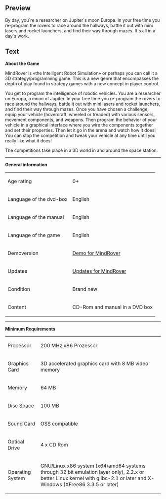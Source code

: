 ==Preview==
<p>By day, you`re a researcher on Jupiter`s moon Europa. In your free time you re-program the rovers to race around the hallways, battle it out with mini lasers and rocket launchers, and find their way through mazes. It`s all in a day`s work.</p>

==Text==
<p><strong>About the Game</strong></p>
<p>MindRover is &laquo;the Intelligent Robot Simulation&raquo; or perhaps you can call it a 3D strategy/programming game. This is a new genre that encompasses the depth of play found in strategy games with a new concept in player control.</p>
<p>You get to program the intelligence of robotic vehicles. You are a researcher on Europa, a moon of Jupiter. In your free time you re-program the rovers to race around the hallways, battle it out with mini lasers and rocket launchers, and find their way through mazes. Once you have chosen a challenge, equip your vehicle (hovercraft, wheeled or treaded) with various sensors, movement components, and weapons. Then program the behavior of your vehicle in a graphical interface where you wire the components together and set their properties. Then let it go in the arena and watch how it does! You can stop the competition and tweak your vehicle at any time until you really like what it does!</p>
<p>The competitions take place in a 3D world in and around the space station.</p>
<hr />
<p><strong>General information</strong></p>
<table border="0">
<tbody>
<tr>
<td>Age rating<br /></td>
<td>0+</td>
</tr>
<tr>
<td>Language of the dvd-box</td>
<td>English</td>
</tr>
<tr>
<td>Language of the manual</td>
<td>English<br /></td>
</tr>
<tr>
<td>Language of the game</td>
<td>English</td>
</tr>
<tr>
<td>Demoversion</td>
<td><a href="http://demos.fun4tux.ch/mindrover/">Demo for MindRover</a></td>
</tr>
<tr>
<td>Updates</td>
<td><a href="http://updates.fun4tux.ch/mindrover/">Updates for MindRover</a></td>
</tr>
<tr>
<td>Condition</td>
<td>Brand new</td>
</tr>
<tr>
<td>Content</td>
<td>CD-Rom and manual in a DVD box</td>
</tr>
</tbody>
</table>
<p></p>
<hr />
<p><strong>Minimum Requirements<br /></strong></p>
<table border="0" cellspacing="5" cellpadding="5">
<tbody>
<tr>
<td>Processor<br /></td>
<td>200 MHz x86 Prozessor<br /></td>
</tr>
<tr>
<td>Graphics Card<br /></td>
<td>3D accelerated graphics card with 8 MB video memory<br /></td>
</tr>
<tr>
<td>Memory</td>
<td>64 MB</td>
</tr>
<tr>
<td>Disc Space<br /></td>
<td>100 MB</td>
</tr>
<tr>
<td>Sound Card</td>
<td>OSS compatible</td>
</tr>
<tr>
<td>Optical Drive</td>
<td>4 x CD Rom<br /></td>
</tr>
<tr>
<td>Operating System<br /></td>
<td>
<p>GNU/Linux x86 system (x64/amd64 systems through 32 bit emulation layer only), 2.2.x or better Linux kernel with glibc-2.1 or later and X-Windows (XFree86 3.3.5 or later)</p>
</td>
</tr>
</tbody>
</table>
